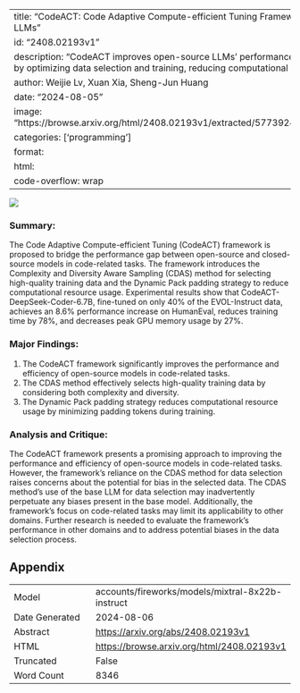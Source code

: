 
---
title: "CodeACT: Code Adaptive Compute-efficient Tuning Framework for Code LLMs"
id: "2408.02193v1"
description: "CodeACT improves open-source LLMs' performance and efficiency by optimizing data selection and training, reducing computational requirements."
author: Weijie Lv, Xuan Xia, Sheng-Jun Huang
date: "2024-08-05"
image: "https://browse.arxiv.org/html/2408.02193v1/extracted/5773924/figs/CDAS.png"
categories: ['programming']
format:
  html:
    code-overflow: wrap
---

![](https://browse.arxiv.org/html/2408.02193v1/extracted/5773924/figs/CDAS.png)

### Summary:

The Code Adaptive Compute-efficient Tuning (CodeACT) framework is proposed to bridge the performance gap between open-source and closed-source models in code-related tasks. The framework introduces the Complexity and Diversity Aware Sampling (CDAS) method for selecting high-quality training data and the Dynamic Pack padding strategy to reduce computational resource usage. Experimental results show that CodeACT-DeepSeek-Coder-6.7B, fine-tuned on only 40% of the EVOL-Instruct data, achieves an 8.6% performance increase on HumanEval, reduces training time by 78%, and decreases peak GPU memory usage by 27%.

### Major Findings:

1. The CodeACT framework significantly improves the performance and efficiency of open-source models in code-related tasks.
2. The CDAS method effectively selects high-quality training data by considering both complexity and diversity.
3. The Dynamic Pack padding strategy reduces computational resource usage by minimizing padding tokens during training.

### Analysis and Critique:

The CodeACT framework presents a promising approach to improving the performance and efficiency of open-source models in code-related tasks. However, the framework's reliance on the CDAS method for data selection raises concerns about the potential for bias in the selected data. The CDAS method's use of the base LLM for data selection may inadvertently perpetuate any biases present in the base model. Additionally, the framework's focus on code-related tasks may limit its applicability to other domains. Further research is needed to evaluate the framework's performance in other domains and to address potential biases in the data selection process.

## Appendix

|          |          |
|----------|----------|
| Model     | accounts/fireworks/models/mixtral-8x22b-instruct       |
| Date Generated     | 2024-08-06       |
| Abstract | [https://arxiv.org/abs/2408.02193v1](https://arxiv.org/abs/2408.02193v1)        |
| HTML     | [https://browse.arxiv.org/html/2408.02193v1](https://browse.arxiv.org/html/2408.02193v1)       |
| Truncated       | False       |
| Word Count       | 8346       |